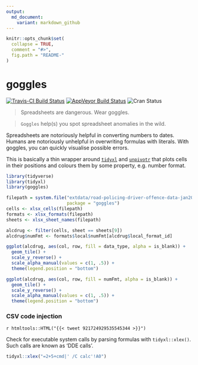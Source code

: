 ```yaml
---
output:
  md_document:
    variant: markdown_github
---
```


<!-- README.md is generated from README.Rmd. Please edit that file -->

```r
knitr::opts_chunk$set(
  collapse = TRUE,
  comment = "#>",
  fig.path = "README-"
)
```

# goggles

[![Travis-CI Build Status](https://travis-ci.org/nacnudus/goggles.svg?branch=master)](https://travis-ci.org/nacnudus/goggles)
[![AppVeyor Build Status](https://ci.appveyor.com/api/projects/status/github/nacnudus/goggles?branch=master&svg=true)](https://ci.appveyor.com/project/nacnudus/goggles)
![Cran Status](http://www.r-pkg.org/badges/version/goggles)

> Spreadsheets are dangerous.  Wear goggles.

> `Goggles` help(s) you spot spreadsheet anomalies in the wild.

Spreadsheets are notoriously helpful in converting numbers to dates.  Humans are
notoriously unhelpful in overwriting formulas with literals.  With goggles, you
can quickly visualise possible errors.

This is basically a thin wrapper around
[`tidyxl`](https://github.com/nacnudus/tidyxl) and
[`unpivotr`](https://github.com/nacnudus/unpivotr) that plots cells in their
positions and colours them by some property, e.g. number format.

```r
library(tidyverse)
library(tidyxl)
library(goggles)

filepath = system.file("extdata/road-policing-driver-offence-data-jan2009-sep2006.xlsx",
                       package = "goggles")
cells <- xlsx_cells(filepath)
formats <- xlsx_formats(filepath)
sheets <- xlsx_sheet_names(filepath)

alcdrug <- filter(cells, sheet == sheets[9])
alcdrug$numFmt <- formats$local$numFmt[alcdrug$local_format_id]

ggplot(alcdrug, aes(col, row, fill = data_type, alpha = is_blank)) +
  geom_tile() +
  scale_y_reverse() +
  scale_alpha_manual(values = c(1, .5)) +
  theme(legend.position = "bottom")

ggplot(alcdrug, aes(col, row, fill = numFmt, alpha = is_blank)) +
  geom_tile() +
  scale_y_reverse() +
  scale_alpha_manual(values = c(1, .5)) +
  theme(legend.position = "bottom")
```

### CSV code injection

`r htmltools::HTML("{{< tweet 921724929535545344 >}}")`

Check for executable system calls by parsing formulas with `tidyxl::xlex()`.
Such calls are known as 'DDE calls'.

```r
tidyxl::xlex("=2+5+cmd|' /C calc'!A0")
```
